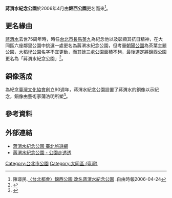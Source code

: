 {{Infobox park
| name             = 蔣渭水紀念公園
| alt_name         = 
| native_name      = Chiang Wei-shui Memorial Park
| native_name_lang = zh
| image            = Entrance of Chiang Wei-shui's Memorial Park 20120715.JPG
| image_size       = 250px
| image_alt        = 
| image_caption    = 
| map              = <!-- or | map_image = -->  
| map_alt          = 
| map_width        = 
| map_caption      = 
| relief           = 
| label            = 
| label_position   = 
| mark             = 
| mark_width       =
| type             = [[公園|公園]]
| motto            = 
| location         = [[台北市|台北市]][[大同區_(臺北市)|大同區]]錦西街51號
| nearest_city     = 
| nearest_town     = 
| grid_ref_UK      = 
| grid_ref_Ireland = 
| coordinates      = 
| coords_ref       = 
| area             = 5,060平方公尺
| elevation        = 
| authorized       =
| created          = 
| established      = 2006年4月
| designated       =
| opened           =
| opening          =
| closed           =
| founder          = 
| designer         = 
| etymology        =  
| owner            =圓山公園管理所
| administrator    =
| manager          =
| operator         = 
| visitation_num   = 
| visitation_year  = 
| visitation_ref   = 
| open             = 全天
| status           = 全年開放
| awards           = 
| camp_sites       = 
| hiking_trails    = 
| paths            = 
| terrain          =
| habitat          = 
| water            =
| plants           = 
| vegetation       = 
| species          = 
| collections      = 
| designation      = 
| disturbance      = 
| budget           = 
| parking          =應安承德場
| publictransit    =  {{淡水信義線}}[[民權西路站|民權西路站]]
| transport        = 
| free_label       = 
| free_data        = 
| other_info       = 
| facilities       = 
| website          = https://www.travel.taipei/zh-tw/attraction/details/361
| embedded         = 
| child            = 
}}
'''蔣渭水紀念公園'''於2006年4月由'''錦西公園'''更名而來<ref>陳璟民.[http://news.ltn.com.tw/news/local/paper/68455 〈台北都會〉錦西公園 改名蔣渭水紀念公園] {{Wayback|url=http://news.ltn.com.tw/news/local/paper/68455 |date=20180326064306 }}.自由時報2006-04-24</ref>。

==更名緣由==
[[蔣渭水|蔣渭水]]去世75周年時，時任[[台北市長|台北市長]][[馬英九|馬英九]]為紀念他以及彰顯其抗日精神，在大同區六座鄰里公園中挑選一處更名為蔣渭水紀念公園，但考量[[朝陽茶葉公園|朝陽公園]]為茶葉主題公園，[[大稻埕公園|大稻埕公園]]名字不宜更動，而其餘三處公園面積不夠，最後選定將錦西公園更名為「蔣渭水紀念公園」<ref name="黃煌雄2015">{{cite book|author=黃煌雄|title=蔣渭水傳: 臺灣的孫中山|url=https://books.google.com/books?id=TMjgCgAAQBAJ&pg=PA10|date=2015-08-28|publisher=時報文化出版|isbn=978-957-13-6364-6|page=10}}</ref>。

==銅像落成==
為紀念[[臺灣文化協會|臺灣文化協會]]創立90週年，蔣渭水紀念公園設置了蔣渭水的銅像以示紀念，銅像由藝術家蒲浩明所塑<ref name="中華民國總統府 2017">{{cite web | title=總統出席「蔣渭水紀念銅像」揭幕典禮 | website=中華民國總統府 | date=2017-10-24 | url=https://www.president.gov.tw/NEWS/15942 | language=zh | access-date=2021-03-19}}</ref>。

==參考資料==
{{reflist}}

{{commons category|Chiang Wei-shui Memorial Park}}

== 外部連結 ==
* [https://web.archive.org/web/20190424205516/https://www.travel.taipei/zh-tw/attraction/details/361 蔣渭水紀念公園 臺北旅遊網]
* [https://parks.taipei/parks/m2/pkl_parks_m2C.php?sid=340 蔣渭水紀念公園 - 公園走透透] {{Wayback|url=https://parks.taipei/parks/m2/pkl_parks_m2C.php?sid=340 |date=20190609112707 }}

[[Category:台北市公園|Category:台北市公園]]
[[Category:大同區_(臺灣)|Category:大同區 (臺灣)]]
